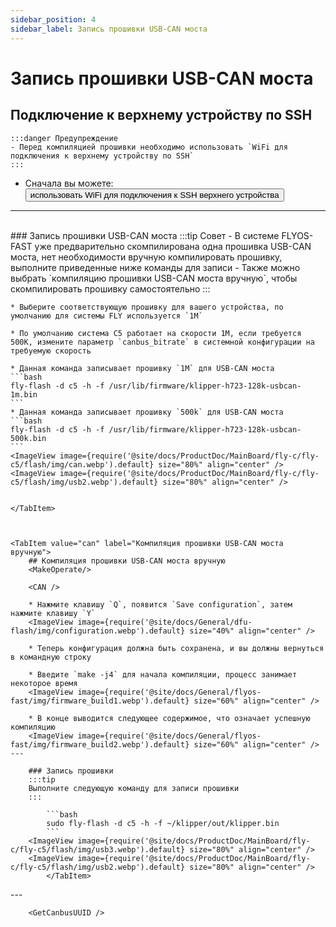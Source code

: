 ```yaml
---
sidebar_position: 4
sidebar_label: Запись прошивки USB-CAN моста
---
```



# Запись прошивки USB-CAN моста

## Подключение к верхнему устройству по SSH

    :::danger Предупреждение
    - Перед компиляцией прошивки необходимо использовать `WiFi для подключения к верхнему устройству по SSH`
    :::

 * Сначала вы можете: <Button variant="contained" disableElevation component="a" rel="noopener" href="/docs/ProductDoc/MainBoard/fly-c/fly-c5/ssh#использование-wifi-для-подключения-к-ssh-верхнего-устройства">использовать WiFi для подключения к SSH верхнего устройства</Button>  
 ---
 <br/>

<Tabs>
    <TabItem value="usb" label="Запись прошивки USB-CAN моста" default>
    ### Запись прошивки USB-CAN моста
    :::tip Совет
    - В системе FLYOS-FAST уже предварительно скомпилирована одна прошивка USB-CAN моста, нет необходимости вручную компилировать прошивку, выполните приведенные ниже команды для записи
    - Также можно выбрать `компиляцию прошивки USB-CAN моста вручную`, чтобы скомпилировать прошивку самостоятельно
    :::

    * Выберите соответствующую прошивку для вашего устройства, по умолчанию для системы FLY используется `1M`

    * По умолчанию система C5 работает на скорости 1M, если требуется 500K, измените параметр `canbus_bitrate` в системной конфигурации на требуемую скорость

    * Данная команда записывает прошивку `1M` для USB-CAN моста
    ```bash
    fly-flash -d c5 -h -f /usr/lib/firmware/klipper-h723-128k-usbcan-1m.bin
    ```
    * Данная команда записывает прошивку `500k` для USB-CAN моста
    ```bash
    fly-flash -d c5 -h -f /usr/lib/firmware/klipper-h723-128k-usbcan-500k.bin
    ```
    <ImageView image={require('@site/docs/ProductDoc/MainBoard/fly-c/fly-c5/flash/img/can.webp').default} size="80%" align="center" />
    <ImageView image={require('@site/docs/ProductDoc/MainBoard/fly-c/fly-c5/flash/img/usb2.webp').default} size="80%" align="center" />


    </TabItem>



    <TabItem value="can" label="Компиляция прошивки USB-CAN моста вручную">
        ## Компиляция прошивки USB-CAN моста вручную
        <MakeOperate/>
    
        <CAN />
    
        * Нажмите клавишу `Q`, появится `Save configuration`, затем нажмите клавишу `Y`
        <ImageView image={require('@site/docs/General/dfu-flash/img/configuration.webp').default} size="40%" align="center" />
    
        * Теперь конфигурация должна быть сохранена, и вы должны вернуться в командную строку
    
        * Введите `make -j4` для начала компиляции, процесс занимает некоторое время
        <ImageView image={require('@site/docs/General/flyos-fast/img/firmware_build1.webp').default} size="60%" align="center" />
    
        * В конце выводится следующее содержимое, что означает успешную компиляцию
        <ImageView image={require('@site/docs/General/flyos-fast/img/firmware_build2.webp').default} size="60%" align="center" />
    ---

        ### Запись прошивки
        :::tip
        Выполните следующую команду для записи прошивки
        :::
        
            ```bash
            sudo fly-flash -d c5 -h -f ~/klipper/out/klipper.bin
            ```
        <ImageView image={require('@site/docs/ProductDoc/MainBoard/fly-c/fly-c5/flash/img/usb3.webp').default} size="80%" align="center" />
        <ImageView image={require('@site/docs/ProductDoc/MainBoard/fly-c/fly-c5/flash/img/usb2.webp').default} size="80%" align="center" />
            </TabItem>
</Tabs>
---

<br/>

        <GetCanbusUUID />
